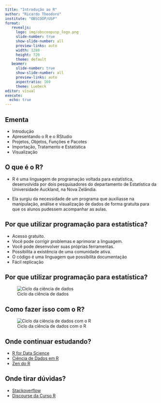 ```yaml
---
title: "Introdução ao R"
author: "Ricardo Theodoro"
institute: "OBSCOOP/USP"
format: 
   revealjs:
     logo: img/obscoopusp_logo.png
     slide-number: true
     show-slide-number: all
     preview-links: auto
     width: 1280
     height: 720
     theme: default
   beamer:
     slide-number: true
     show-slide-number: all
     preview-links: auto
     aspectratio: 169
     theme: Luebeck
editor: visual
execute:
  echo: true
---
```


## Ementa

-   Introdução
-   Apresentando o R e o RStudio
-   Projetos, Objetos, Funções e Pacotes
-   Importação, Tratamento e Estatística
-   Visualização

## O que é o R?

-   R é uma linguagem de programação voltada para estatística, desenvolvida por dois pesquisadores do departamento de Estatística da Universidade Auckland, na Nova Zelândia.

-   Ela surgiu da necessidade de um programa que auxiliasse na manipulação, análise e visualização de dados de forma gratuíta para que os alunos pudessem acompanhar as aulas.

## Por que utilizar programação para estatística?

-   Acesso gratuito.
-   Você pode corrigir problemas e aprimorar a linguagem.
-   Você pode desenvolver suas próprias ferramentas.
-   Possibilita a existência de uma comunidade ativa.
-   O código é uma linguagem que possibilita documentação
-   Fácil replicação

## Por que utilizar programação para estatística?

![Ciclo da ciência de dados](img/ds.png)

## Como fazer isso com o R?

![Ciclo da ciência de dados com o R](img/dsr.png)

## Onde continuar estudando?

-   [R for Data Science](https://r4ds.had.co.nz/)
-   [Ciência de Dados em R](https://livro.curso-r.com/)
-   [Zen do R](https://curso-r.github.io/zen-do-r/index.html)

## Onde tirar dúvidas?

-   [Stackoverflow](https://pt.stackoverflow.com/)
-   [Discourse da Curso R](https://discourse.curso-r.com/)
